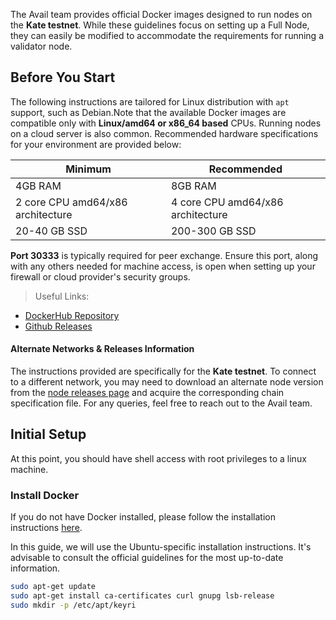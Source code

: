 The Avail team provides official Docker images designed to run nodes on the **Kate testnet**. While these guidelines focus on setting up a Full Node, they can easily be modified to accommodate the requirements for running a validator node.

## Before You Start

The following instructions are tailored for Linux distribution with `apt` 
support, such as Debian.Note that the available Docker images are compatible 
only with **Linux/amd64 or x86_64 based** CPUs. Running nodes on a cloud server 
is also common. Recommended hardware specifications for your environment are 
provided below:

| Minimum                            | Recommended                         |
|------------------------------------|-------------------------------------|
| 4GB RAM                            | 8GB RAM                             |
| 2 core CPU amd64/x86 architecture  | 4 core CPU  amd64/x86 architecture  |
| 20-40 GB SSD                       | 200-300 GB SSD                      |

**Port 30333** is typically required for peer exchange. Ensure this port, 
along with any others needed for machine access, is open when setting up your firewall 
or cloud provider's security groups.

> Useful Links:

- [DockerHub Repository](https://hub.docker.com/r/availj/avail/tags)
- [Github Releases](https://github.com/availproject/avail/releases)

#### Alternate Networks & Releases Information

The instructions provided are specifically for the **Kate testnet**.
To connect to a different network, you may need to download an alternate node version
from the [node releases
page](https://github.com/availproject/avail/releases) and acquire the corresponding
chain specification file. For any queries, feel free to reach out to the Avail team.

## Initial Setup

At this point, you should have shell access with root privileges to a linux machine.

### Install Docker

If you do not have Docker installed, please follow the installation instructions [here](https://docs.docker.com/engine/install/).

In this guide, we will use the Ubuntu-specific installation instructions. It's advisable to consult the official guidelines for the most up-to-date information.

```bash
sudo apt-get update
sudo apt-get install ca-certificates curl gnupg lsb-release
sudo mkdir -p /etc/apt/keyri